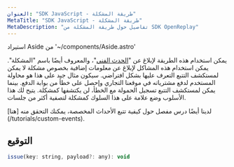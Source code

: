```yaml
---
العنوان: "SDK JavaScript - طريقة المشكلة"
MetaTitle: "SDK JavaScript - طريقة المشكلة"
MetaDescription: "تفاصيل حول طريقة المشكلة من SDK OpenReplay"
---
```

استيراد Aside من '~/components/Aside.astro'

يمكن استخدام هذه الطريقة لإبلاغ عن "[الحدث الفني](/installation/custom-events)"، والمعروف أيضًا باسم "المشكلة".
يمكن استخدام هذه المشاكل لإبلاغ عن معلومات إضافية بخصوص مشكلة لا يمكن لمستكشف التتبع التعرف عليها بشكل افتراضي. سيكون مثال جيد على هذا هو محاولة المستخدم لدفع مشترياته في موقعنا التجاري وإحصل على خطأ من بوابة الدفع. بينما يمكن لمستكشف التتبع تسجيل الحمولة مع الخطأ، لن يكتشفها كمشكلة. يتيح لك هذا الأسلوب وضع علامة على هذا السلوك كمشكلة لتصفية أكثر من جلسات.

<Aside type="tip">
  لدينا أيضًا درس مفصل حول كيفية تتبع الأحداث المخصصة، يمكنك التحقق منه [هنا](/tutorials/custom-events).
</Aside>

## التوقيع

```js
issue(key: string, payload?: any): void
```

